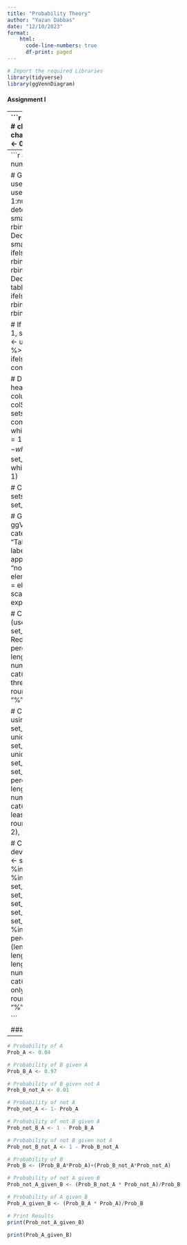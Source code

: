 ```yaml
---
title: "Probability Theory"
author: "Yazan Dabbas"
date: "12/10/2023"
format: 
    html:
      code-line-numbers: true
      df-print: paged
---
```


```r

# Import the required Libraries 
library(tidyverse)
library(ggVennDiagram)

```
#### **Assignment I**

----
```r
# Define probabilities
Prob_S <- 0.3 # change in scope
Prob_T_S <- 0.2 # change in scope-on time
Prob_T_not_S <- 0.6 # no change in scope-on time

# Calculate the complement of probabilities
Prob_not_S <- 1 - Prob_S  # no change in scope
Prob_not_T_S <- 1 - Prob_T_S # change in scope_not on time
Prob_not_T_not_S <- 1 - Prob_T_not_S # no change in scope_not on time

# Calculate conditional probabilities
Prob_T_and_S <- Prob_S * Prob_T_S
Prob_T_and_not_S <- Prob_not_S * Prob_T_not_S
Prob_not_T_and_S <- Prob_S * Prob_not_T_S
Prob_not_T_and_not_S <- Prob_not_S * Prob_not_T_not_S

# Print Results
print(Prob_T_and_S)
print(Prob_T_and_not_S)
print(Prob_not_T_and_S)
print(Prob_not_T_and_not_S)



```
#### **Assignment II**

----
```r
# Define the number of observations
num_observations <- 1000

# Generate a tibble for user device data
user_device_data <- tibble(
  # Assign user IDs in ascending order
  user_id = 1:num_observations,
  # Randomly determine smartphone usage
  smartphone = rbinom(num_observations, 1, 0.4),
  # Decide tablet usage, more likely if smartphone is not used
  tablet = ifelse(smartphone == 1, rbinom(num_observations, 1, 0.2), rbinom(num_observations, 1, 0.5)),
  # Decide computer usage, more likely if tablet is not used
  computer = ifelse(tablet == 1, rbinom(num_observations, 1, 0.1), rbinom(num_observations, 1, 0.3))
)

# If none of the devices have a value of 1, set smartphone to 1
user_device_data <- user_device_data %>%
  rowwise() %>% 
  mutate(smartphone = ifelse(sum(smartphone, tablet, computer) == 0, 1, smartphone))

# Display the first ten rows
head(user_device_data, 10)
# Display column sums
colSums(user_device_data)
# Create sets of smartphone, tablet, and computer users
set_smartphone <- which(user_device_data$smartphone == 1)
set_tablet <- which(user_device_data$tablet == 1)
set_computer <- which(user_device_data$computer == 1)

# Combine all sets into a list
sets_all_devices <- list(set_smartphone, set_tablet, set_computer)

# Generate a Venn diagram
ggVennDiagram(sets_all_devices, category.names = c("Smartphone", "Tablet", "Computer"),
              label_percent_digit = 2) +
  # Customize appearance
  theme(legend.position = "none", 
        panel.background = element_rect("grey"),
        strip.background = element_rect("grey")) +
  scale_x_continuous(expand = expansion(mult = .24))


# Calculate the intersection of sets (users using all three devices)
set_all_three_devices <- Reduce(intersect, sets_all_devices)
percentage_all_three_devices <- length(set_all_three_devices) / num_observations * 100
cat("Percentage of customers using all three devices:", round(percentage_all_three_devices, 2), "%\n")


# Calculate the union of sets (users using at least two devices)
set_at_least_two_devices <- union(intersect(set_smartphone, set_tablet), union(intersect(set_smartphone, set_computer), intersect(set_computer, set_tablet)))
percentage_at_least_two_devices <- length(set_at_least_two_devices) / num_observations * 100
cat("Percentage of customers using at least two devices:", round(percentage_at_least_two_devices, 2), "%\n")


# Calculate the sets of users using each device exclusively
set_only_smartphone <- set_smartphone[!(set_smartphone %in% set_tablet) & !(set_smartphone %in% set_computer)]
set_only_tablet <- set_tablet[!(set_tablet %in% set_smartphone) & !(set_tablet %in% set_computer)]
set_only_computer <- set_computer[!(set_computer %in% set_smartphone) & !(set_computer %in% set_tablet)]
percentage_only_one_device <- (length(set_only_smartphone) + length(set_only_tablet) + length(set_only_computer)) / num_observations * 100
cat("Percentage of customers using only one device:", round(percentage_only_one_device, 2), "%\n")


```

#### **Assignment III**

----
```r
# Probability of A
Prob_A <- 0.04 

# Probability of B given A
Prob_B_A <- 0.97 

# Probability of B given not A 
Prob_B_not_A <- 0.01

# Probability of not A
Prob_not_A <- 1- Prob_A 

# Probability of not B given A
Prob_not_B_A <- 1 - Prob_B_A 

# Probability of not B given not A
Prob_not_B_not_A <- 1 - Prob_B_not_A 

# Probability of B
Prob_B <- (Prob_B_A*Prob_A)+(Prob_B_not_A*Prob_not_A)

# Probability of not A given B
Prob_not_A_given_B <- (Prob_B_not_A * Prob_not_A)/Prob_B

# Probability of A given B
Prob_A_given_B <- (Prob_B_A * Prob_A)/Prob_B

# Print Results
print(Prob_not_A_given_B)

print(Prob_A_given_B)

```
